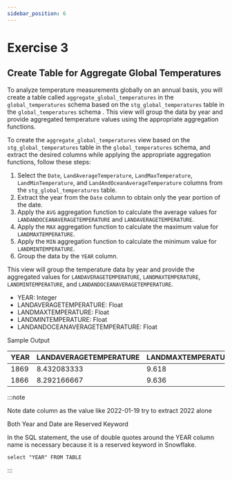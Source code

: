 ```yaml
---
sidebar_position: 6
---
```


# Exercise 3 

## Create Table for Aggregate Global Temperatures

To analyze temperature measurements globally on an annual basis, you will create a table called `aggregate_global_temperatures` in the `global_temperatures` schema based on the `stg_global_temperatures` table in the `global_temperatures` schema . This view will group the data by year and provide aggregated temperature values using the appropriate aggregation functions.

To create the `aggregate_global_temperatures` view based on the `stg_global_temperatures` table in the `global_temperatures` schema, and extract the desired columns while applying the appropriate aggregation functions, follow these steps:

1. Select the `Date`, `LandAverageTemperature`, `LandMaxTemperature`, `LandMinTemperature`, and `LandAndOceanAverageTemperature` columns from the `stg_global_temperatures` table.
2. Extract the year from the `Date` column to obtain only the year portion of the date.
3. Apply the `AVG` aggregation function to calculate the average values for `LANDANDOCEANAVERAGETEMPERATURE` and `LANDAVERAGETEMPERATURE`.
4. Apply the `MAX` aggregation function to calculate the maximum value for `LANDMAXTEMPERATURE`.
5. Apply the `MIN` aggregation function to calculate the minimum value for `LANDMINTEMPERATURE`.
6. Group the data by the `YEAR` column.

This view will group the temperature data by year and provide the aggregated values for `LANDAVERAGETEMPERATURE`, `LANDMAXTEMPERATURE`, `LANDMINTEMPERATURE`, and `LANDANDOCEANAVERAGETEMPERATURE`.

- YEAR: Integer
- LANDAVERAGETEMPERATURE: Float
- LANDMAXTEMPERATURE: Float
- LANDMINTEMPERATURE: Float
- LANDANDOCEANAVERAGETEMPERATURE: Float

Sample Output


| YEAR | LANDAVERAGETEMPERATURE | LANDMAXTEMPERATURE | LANDMINTEMPERATURE | LANDANDOCEANAVERAGETEMPERATURE |
|------|-----------------------|--------------------|--------------------|-------------------------------|
| 1869 | 8.432083333           | 9.618              | -0.509             | 15.0655                       |
| 1866 | 8.292166667           | 9.636              | -0.881             | 15.057                        |




:::note

Note date column as the value like 2022-01-19 try to extract 2022 alone

Both Year and Date are Reserved Keyword

In the SQL statement, the use of double quotes around the YEAR column name is necessary because it is a reserved keyword in Snowflake. 

``` select "YEAR" FROM TABLE ```

:::


